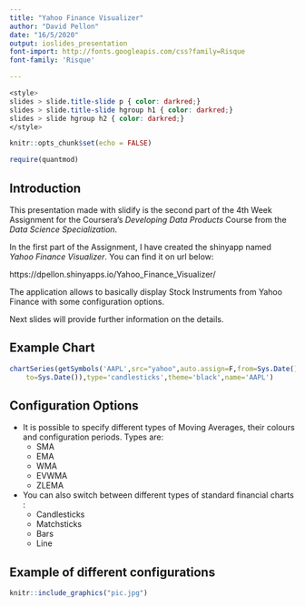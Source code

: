 ```yaml
---
title: "Yahoo Finance Visualizer"
author: "David Pellon"
date: "16/5/2020"
output: ioslides_presentation
font-import: http://fonts.googleapis.com/css?family=Risque
font-family: 'Risque'

---
```



```css
<style>
slides > slide.title-slide p { color: darkred;}
slides > slide.title-slide hgroup h1 { color: darkred;}
slides > slide hgroup h2 { color: darkred;}
</style>
```    


```r
knitr::opts_chunk$set(echo = FALSE)

require(quantmod)

```

## Introduction {.smaller}

This presentation made with slidify is the second part of the 4th Week Assignment 
for the Coursera's *Developing Data Products* Course from the 
*Data Science Specialization*.

In the first part of the Assignment, I have created the shinyapp named
*Yahoo Finance Visualizer*. You can find it on url below:


https://dpellon.shinyapps.io/Yahoo_Finance_Visualizer/


The application allows to basically display Stock Instruments from Yahoo Finance
with some configuration options.

Next slides will provide further information on the details.


## Example Chart {.smaller}


```r
chartSeries(getSymbols('AAPL',src="yahoo",auto.assign=F,from=Sys.Date()-365,
    to=Sys.Date()),type='candlesticks',theme='black',name='AAPL')
```

## Configuration Options {.smaller}


- It is possible to specify different types of Moving Averages, their colours and configuration periods. Types are: 
     - SMA
     - EMA
     - WMA
     - EVWMA
     - ZLEMA
     
- You can also switch between different types of standard financial charts : 
     - Candlesticks
     - Matchsticks
     - Bars
     - Line


## Example of different configurations {.smaller}


```r
knitr::include_graphics("pic.jpg")

```